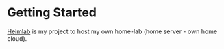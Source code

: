 # Getting Started

[Heimlab](https://heimlab.ferez.cloud) is my project to host my own home-lab (home server - own home cloud).
